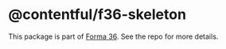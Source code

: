 # @contentful/f36-skeleton

This package is part of [Forma 36](https://github.com/contentful/forma-36). See the repo for more details.
